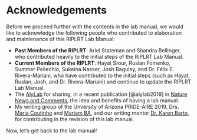 # Acknowledgements {-}

Before we proceed further with the contents in the lab manual, we would like to acknowledge the following people who contributed to elaboration and maintenance of this RIPLRT Lab Manual:

- **Past Members of the RIPLRT**: Ariel Stateman and Shandra Bellinger, who contributed heavily to the initial steps of the RIPLRT Lab Manual.
- **Current Members of the RIPLRT**: Hayat Srour, Ruslan Fomenko, Summer Pellechio, Sukeina Nasser, Josh Baguley, and Dr. Félix E. Rivera-Mariani, who have contributed to the initial steps (such as Hayat, Ruslan, Josh, and Dr. Rivera-Mariani) and continue to update the RIPLRT Lab Manual.
- The [AlyLab](https://www.alylab.org/) for sharing, in a recent publication [@alylab2018] in [Nature News and Comments](https://www.nature.com/articles/d41586-018-06167-w), the idea and benefits of having a lab manual. 
- My writing group of the Unversity of Arizona PRIDE-AIRE 2019, Drs. [Maria Coutinho](https://vivo.brown.edu/display/mcoutinh) and [Mariam BA](https://www.researchgate.net/profile/Mariam_Ba), and our writing mentor [Dr. Karen Barto](https://cesl.arizona.edu/people/barto-karen), for contributing in the revision of this lab manual. 


Now, let’s get back to the lab manual!

